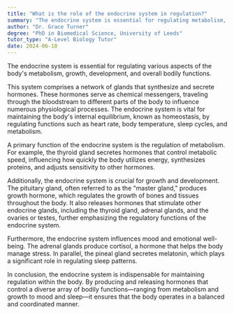 ```yaml
---
title: "What is the role of the endocrine system in regulation?"
summary: "The endocrine system is essential for regulating metabolism, growth, development, and overall bodily functions, ensuring proper physiological processes throughout the body."
author: "Dr. Grace Turner"
degree: "PhD in Biomedical Science, University of Leeds"
tutor_type: "A-Level Biology Tutor"
date: 2024-06-18
---
```


The endocrine system is essential for regulating various aspects of the body's metabolism, growth, development, and overall bodily functions.

This system comprises a network of glands that synthesize and secrete hormones. These hormones serve as chemical messengers, traveling through the bloodstream to different parts of the body to influence numerous physiological processes. The endocrine system is vital for maintaining the body's internal equilibrium, known as homeostasis, by regulating functions such as heart rate, body temperature, sleep cycles, and metabolism.

A primary function of the endocrine system is the regulation of metabolism. For example, the thyroid gland secretes hormones that control metabolic speed, influencing how quickly the body utilizes energy, synthesizes proteins, and adjusts sensitivity to other hormones.

Additionally, the endocrine system is crucial for growth and development. The pituitary gland, often referred to as the "master gland," produces growth hormone, which regulates the growth of bones and tissues throughout the body. It also releases hormones that stimulate other endocrine glands, including the thyroid gland, adrenal glands, and the ovaries or testes, further emphasizing the regulatory functions of the endocrine system.

Furthermore, the endocrine system influences mood and emotional well-being. The adrenal glands produce cortisol, a hormone that helps the body manage stress. In parallel, the pineal gland secretes melatonin, which plays a significant role in regulating sleep patterns.

In conclusion, the endocrine system is indispensable for maintaining regulation within the body. By producing and releasing hormones that control a diverse array of bodily functions—ranging from metabolism and growth to mood and sleep—it ensures that the body operates in a balanced and coordinated manner.
    